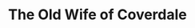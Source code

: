 ---
title: The Old Wife of Coverdale
publish: true
tuneMeta:
    rhythm: Slip Jig
    type:
        - session
    relatedTunes: 
        - Trip to Yorkshire
    relatedLinks:
        - link:
            url: https://tunearch.org/wiki/Old_Wife_of_Coverdale
            text: Traditional Tune Archive
tuneDots:
    - dots:
        image: 
            src: /tunes/the-old-wife-of-coverdale/the-old-wife-of-coverdale.jpg
            height: 1280
            width: 960
            alt: The Old Wife of Coverdale
            caption: Annotated with bowing patterns by Carolyn Francis
tuneVideo:
    - video: 
        title: The Old Wife of Coverdale played by Carolyn Francis
        src: /tunes/the-old-wife-of-coverdale/the-old-wife-of-coverdale.mp4
---